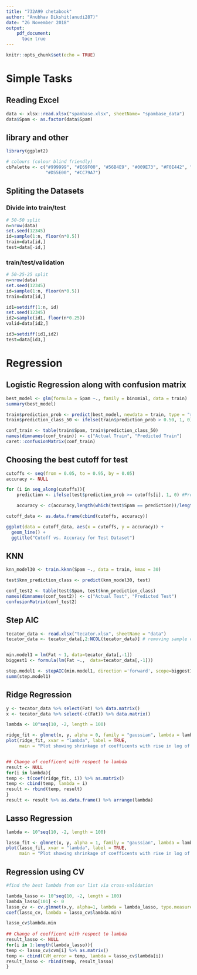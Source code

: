 ```yaml
---
title: "732A99 chetabook"
author: "Anubhav Dikshit(anudi287)"
date: "26 November 2018"
output: 
    pdf_document:
      toc: true
---
```


```r
knitr::opts_chunk$set(echo = TRUE)
```

# Simple Tasks

## Reading Excel
```r
data <- xlsx::read.xlsx("spambase.xlsx", sheetName= "spambase_data")
data$Spam <- as.factor(data$Spam)
```


## library and other
```r

library(ggplot2)

# colours (colour blind friendly)
cbPalette <- c("#999999", "#E69F00", "#56B4E9", "#009E73", "#F0E442", "#0072B2", 
               "#D55E00", "#CC79A7")
```

## Spliting the Datasets

### Divide into train/test

```r
# 50-50 split
n=nrow(data)
set.seed(12345)
id=sample(1:n, floor(n*0.5))
train=data[id,]
test=data[-id,]
```

### train/test/validation
```r
# 50-25-25 split
n=nrow(data)
set.seed(12345) 
id=sample(1:n, floor(n*0.5)) 
train=data[id,] 

id1=setdiff(1:n, id)
set.seed(12345) 
id2=sample(id1, floor(n*0.25)) 
valid=data[id2,]

id3=setdiff(id1,id2)
test=data[id3,] 
```


# Regression
## Logistic Regression along with confusion matrix

```r
best_model <- glm(formula = Spam ~., family = binomial, data = train)
summary(best_model)

train$prediction_prob <- predict(best_model, newdata = train, type = "response")
train$prediction_class_50 <- ifelse(train$prediction_prob > 0.50, 1, 0)

conf_train <- table(train$Spam, train$prediction_class_50)
names(dimnames(conf_train)) <- c("Actual Train", "Predicted Train")
caret::confusionMatrix(conf_train)
```

## Choosing the best cutoff for test
```r
cutoffs <- seq(from = 0.05, to = 0.95, by = 0.05)
accuracy <- NULL

for (i in seq_along(cutoffs)){
    prediction <- ifelse(test$prediction_prob >= cutoffs[i], 1, 0) #Predicting for cut-off

    accuracy <- c(accuracy,length(which(test$Spam == prediction))/length(prediction)*100)}

cutoff_data <- as.data.frame(cbind(cutoffs, accuracy))

ggplot(data = cutoff_data, aes(x = cutoffs, y = accuracy)) + 
  geom_line() + 
  ggtitle("Cutoff vs. Accuracy for Test Dataset")

```

## KNN
```r
knn_model30 <- train.kknn(Spam ~., data = train, kmax = 30)

test$knn_prediction_class <- predict(knn_model30, test)

conf_test2 <- table(test$Spam, test$knn_prediction_class)
names(dimnames(conf_test2)) <- c("Actual Test", "Predicted Test")
confusionMatrix(conf_test2)
```

## Step AIC
```r
tecator_data <- read.xlsx("tecator.xlsx", sheetName = "data")
tecator_data <- tecator_data[,2:NCOL(tecator_data)] # removing sample column


min.model1 = lm(Fat ~ 1, data=tecator_data[,-1])
biggest1 <- formula(lm(Fat ~.,  data=tecator_data[,-1]))

step.model1 <- stepAIC(min.model1, direction ='forward', scope=biggest1, trace = FALSE)
summ(step.model1)
```

## Ridge Regression
```r
y <- tecator_data %>% select(Fat) %>% data.matrix()
x <- tecator_data %>% select(-c(Fat)) %>% data.matrix()

lambda <- 10^seq(10, -2, length = 100)

ridge_fit <- glmnet(x, y, alpha = 0, family = "gaussian", lambda = lambda)
plot(ridge_fit, xvar = "lambda", label = TRUE, 
     main = "Plot showing shrinkage of coefficents with rise in log of lambda")


## Change of coefficent with respect to lambda
result <- NULL
for(i in lambda){
temp <- t(coef(ridge_fit, i)) %>% as.matrix()
temp <- cbind(temp, lambda = i)
result <- rbind(temp, result)
}
result <- result %>% as.data.frame() %>% arrange(lambda)
```

## Lasso Regression
```r
lambda <- 10^seq(10, -2, length = 100)

lasso_fit <- glmnet(x, y, alpha = 1, family = "gaussian", lambda = lambda)
plot(lasso_fit, xvar = "lambda", label = TRUE, 
     main = "Plot showing shrinkage of coefficents with rise in log of lambda")

```

## Regression using CV
```r
#find the best lambda from our list via cross-validation

lambda_lasso <- 10^seq(10, -2, length = 100)
lambda_lasso[101] <- 0
lasso_cv <- cv.glmnet(x,y, alpha=1, lambda = lambda_lasso, type.measure="mse")
coef(lasso_cv, lambda = lasso_cv$lambda.min)

lasso_cv$lambda.min
  
## Change of coefficent with respect to lambda
result_lasso <- NULL
for(i in 1:length(lambda_lasso)){
temp <- lasso_cv$cvm[i] %>% as.matrix()
temp <- cbind(CVM_error = temp, lambda = lasso_cv$lambda[i])
result_lasso <- rbind(temp, result_lasso)
}
```
